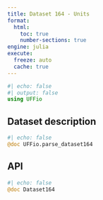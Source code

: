 ```yaml
---
title: Dataset 164 - Units
format:
  html:
    toc: true
    number-sections: true
engine: julia
execute:
  freeze: auto
  cache: true
---
```


```julia
#| echo: false
#| output: false
using UFFio
```

## Dataset description

```julia
#| echo: false
@doc UFFio.parse_dataset164
```

## API

::: {.api}
```julia
#| echo: false
@doc Dataset164
```
:::
